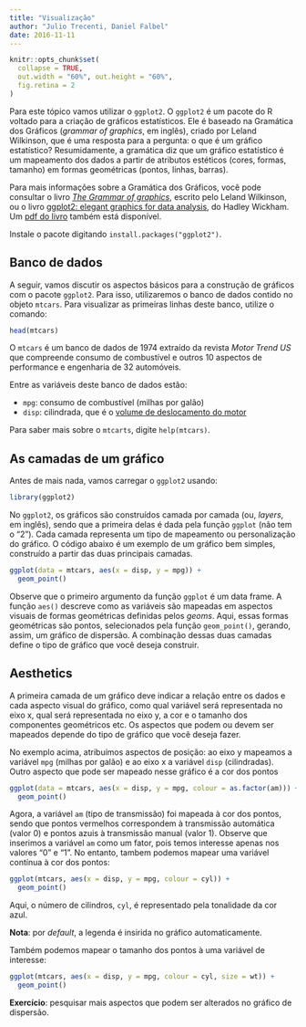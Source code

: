 ```yaml
---
title: "Visualização"
author: "Julio Trecenti, Daniel Falbel"
date: 2016-11-11
---
```


```r
knitr::opts_chunk$set(
  collapse = TRUE, 
  out.width = "60%", out.height = "60%",
  fig.retina = 2
)
```


Para este tópico vamos utilizar o `ggplot2`. O `ggplot2` é um pacote do R voltado
para a criação de gráficos estatísticos. Ele é baseado na Gramática dos Gráficos
(*grammar of graphics*, em inglês), criado por Leland Wilkinson, que é uma 
resposta para a pergunta: o que é um gráfico estatístico? Resumidamente, a gramática
diz que um gráfico estatístico é um mapeamento dos dados a partir de atributos
estéticos (cores, formas, tamanho) em formas geométricas (pontos, linhas, barras).

Para mais informações sobre a Gramática dos Gráficos, você pode consultar o livro
[*The Grammar of graphics*](http://www.springer.com/statistics/computational+statistics/book/978-0-387-24544-7), 
escrito pelo Leland Wilkinson, ou o livro [ggplot2: elegant graphics for data analysis](http://ggplot2.org/book/), do Hadley Wickham. 
Um [pdf do livro](http://moderngraphics11.pbworks.com/f/ggplot2-Book09hWickham.pdf) também está disponível.

Instale o pacote digitando `install.packages("ggplot2")`.

## Banco de dados

A seguir, vamos discutir os aspectos básicos para a construção de gráficos com o
pacote `ggplot2`. Para isso, utilizaremos o banco de dados contido no objeto `mtcars`.
Para visualizar as primeiras linhas deste banco, utilize o comando:

```r
head(mtcars)
```

O `mtcars` é um banco de dados de 1974 extraído da revista *Motor Trend US* que
compreende consumo de combustível e outros 10 aspectos de performance e engenharia
de 32 automóveis.

Entre as variáveis deste banco de dados estão:

- `mpg`: consumo de combustível (milhas por galão)
- `disp`: cilindrada, que é o [volume de deslocamento do motor](https://pt.wikipedia.org/wiki/Cilindrada)

Para saber mais sobre o `mtcarts`, digite `help(mtcars)`.

## As camadas de um gráfico

Antes de mais nada, vamos carregar o `ggplot2` usando:

```r
library(ggplot2)
```

No `ggplot2`, os gráficos são construídos camada por camada (ou, *layers*, em inglês),
sendo que a primeira delas é dada pela função `ggplot` (não tem o "2"). Cada camada
representa um tipo de mapeamento ou personalização do gráfico. O código abaixo é um
exemplo de um gráfico bem simples, construído a partir das duas principais camadas. 

```r
ggplot(data = mtcars, aes(x = disp, y = mpg)) + 
  geom_point()
```

Observe que o primeiro argumento da função `ggplot` é um data frame. A função `aes()`
descreve como as variáveis são mapeadas em aspectos visuais de formas geométricas
definidas pelos *geoms*. Aqui, essas formas geométricas são pontos, selecionados pela
função `geom_point()`, gerando, assim, um gráfico de dispersão. A combinação dessas
duas camadas define o tipo de gráfico que você deseja construir.

## Aesthetics

A primeira camada de um gráfico deve indicar a relação entre os dados e cada aspecto
visual do gráfico, como qual variável será representada no eixo x, qual será
representada no eixo y, a cor e o tamanho dos componentes geométricos etc. Os aspectos
que podem ou devem ser mapeados depende do tipo de gráfico que você deseja fazer.

No exemplo acima, atribuímos aspectos de posição: ao eixo y mapeamos a variável `mpg`
(milhas por galão) e ao eixo x a variável `disp` (cilindradas). Outro aspecto que pode
ser mapeado nesse gráfico é a cor dos pontos


```r
ggplot(data = mtcars, aes(x = disp, y = mpg, colour = as.factor(am))) + 
  geom_point()
```

Agora, a variável `am` (tipo de transmissão) foi mapeada à cor dos pontos, sendo que pontos vermelhos correspondem à transmissão automática (valor 0) e pontos azuis à transmissão manual (valor 1). Observe que inserimos a variável `am` como um fator, pois temos interesse apenas nos valores "0" e "1". No entanto, tambem podemos mapear uma variável contínua à cor dos pontos:

```r
ggplot(mtcars, aes(x = disp, y = mpg, colour = cyl)) + 
  geom_point()
```

Aqui, o número de cilindros, `cyl`, é representado pela tonalidade da cor azul.

**Nota**: por *default*, a legenda é insirida no gráfico automaticamente.

Também podemos mapear o tamanho dos pontos à uma variável de interesse:

```r
ggplot(mtcars, aes(x = disp, y = mpg, colour = cyl, size = wt)) +
  geom_point()
```

**Exercício**: pesquisar mais aspectos que podem ser alterados no gráfico de dispersão.